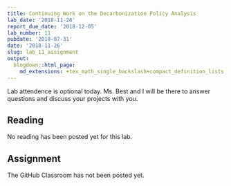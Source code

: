 ```yaml
---
title: Continuing Work on the Decarbonization Policy Analysis
lab_date: '2018-11-26'
report_due_date: '2018-12-05'
lab_number: 11
pubdate: '2018-07-31'
date: '2018-11-26'
slug: lab_11_assignment
output:
  blogdown::html_page:
    md_extensions: +tex_math_single_backslash+compact_definition_lists
---
```

Lab attendence is optional today. Ms. Best and I will be there to answer questions and discuss your projects with you.

## Reading

No reading has been posted yet for this lab.


## Assignment

The GitHub Classroom has not been posted yet.

